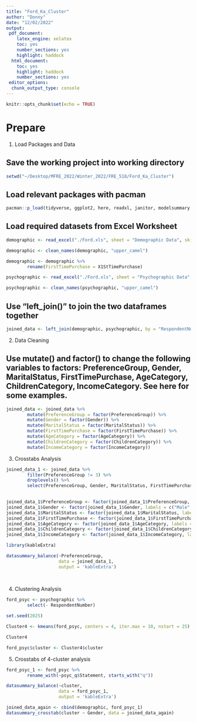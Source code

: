 ```yaml
---
title: "Ford_Ka_Cluster"
author: "Donny"
date: "12/02/2022"
output: 
 pdf_document:
    latex_engine: xelatex
    toc: yes
    number_sections: yes
    highlight: haddock
  html_document: 
    toc: yes
    highlight: haddock
    number_sections: yes
 editor_options:
  chunk_output_type: console
---
```


```r
knitr::opts_chunk$set(echo = TRUE)
```

# Prepare

1. Load Packages and Data

## Save the working project into working directory
```r
setwd("~/Desktop/MFRE_2022/Winter_2022/FRE_518/Ford_Ka_Cluster")
```

## Load relevant packages with pacman
```r
pacman::p_load(tidyverse, ggplot2, here, readxl, janitor, modelsummary, kableExtra, cluster, estimatr)
```

## Load required datasets from Excel Worksheet
```r
demographic <- read_excel("./Ford.xls", sheet = "Demographic Data", skip = 6, col_names = TRUE)

demographic <- clean_names(demographic, "upper_camel") 
```

```r
demographic <- demographic %>%
        rename(FirstTimePurchase = X1StTimePurchase)
```

```r
psychographic <- read_excel("./Ford.xls", sheet = "Psychographic Data", skip = 6, col_names = TRUE)

psychographic <- clean_names(psychographic, "upper_camel")
```

## Use "left_join()" to join the two dataframes together
```r
joined_data <- left_join(demographic, psychographic, by = "RespondentNumber")
```

2. Data Cleaning

## Use mutate() and factor() to change the following variables to factors: PreferenceGroup, Gender, MaritalStatus, FirstTimePurchase, AgeCategory, ChildrenCategory, IncomeCategory. See here for some examples.

```r
joined_data <- joined_data %>%
        mutate(PreferenceGroup = factor(PreferenceGroup)) %>%
        mutate(Gender = factor(Gender)) %>%
        mutate(MaritalStatus = factor(MaritalStatus)) %>%
        mutate(FirstTimePurchase = factor(FirstTimePurchase)) %>%
        mutate(AgeCategory = factor(AgeCategory)) %>%
        mutate(ChildrenCategory = factor(ChildrenCategory)) %>%
        mutate(IncomeCategory = factor(IncomeCategory))
```

3. Crosstabs Analysis

```r
joined_data_1 <- joined_data %>%
        filter(PreferenceGroup != 3) %>%
        droplevels() %>%
        select(PreferenceGroup, Gender, MaritalStatus, FirstTimePurchase, AgeCategory, ChildrenCategory, IncomeCategory)
        
```

```r
joined_data_1$PreferenceGroup <- factor(joined_data_1$PreferenceGroup, labels = c("Ka Chooser", "Ka Non-Chooser"))
joined_data_1$Gender <- factor(joined_data_1$Gender, labels = c("Male", "Female"))
joined_data_1$MaritalStatus <- factor(joined_data_1$MaritalStatus, labels = c("Married", "Living Together", "Single"))
joined_data_1$FirstTimePurchase <- factor(joined_data_1$FirstTimePurchase, labels = c("yes", "no"))
joined_data_1$AgeCategory <- factor(joined_data_1$AgeCategory, labels = c("<25", "25 - 29", "30 - 34", "35 - 39", "40 - 44", ">44"))
joined_data_1$ChildrenCategory <- factor(joined_data_1$ChildrenCategory, labels = c("0", "1", ">1"))
joined_data_1$IncomeCategory <- factor(joined_data_1$IncomeCategory, labels = c("<100K", "100K - 150K", "150K - 200K", "200K - 250K", "250K - 300K", ">300K"))
```


```r
library(kableExtra)

datasummary_balance(~PreferenceGroup, 
                    data = joined_data_1,
                    output = 'kableExtra') 
        
 
```

4. Clustering Analysis

```r
ford_psyc <- psychographic %>%
        select(- RespondentNumber)

set.seed(2025)

Cluster4 <- kmeans(ford_psyc, centers = 4, iter.max = 10, nstart = 25)

Cluster4

ford_psyc$cluster <- Cluster4$cluster

```

5. Crosstabs of 4-cluster analysis

```r
ford_psyc_1 <- ford_psyc %>%
        rename_with(~psyc_q$Statement, starts_with("q"))
```

```r
datasummary_balance(~cluster, 
                    data = ford_psyc_1,
                    output = 'kableExtra')
```

```r
joined_data_again <- cbind(demographic, ford_psyc_1)
datasummary_crosstab(cluster ~ Gender, data = joined_data_again)
```










